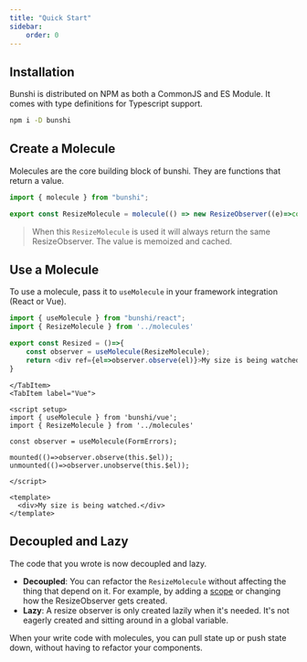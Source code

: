 ```yaml
---
title: "Quick Start"
sidebar:
    order: 0
---
```



## Installation

Bunshi is distributed on NPM as both a CommonJS and ES Module. It comes with type definitions for Typescript support.

```sh
npm i -D bunshi
```

## Create a Molecule

Molecules are the core building block of bunshi. They are functions that return a value.

```ts
import { molecule } from "bunshi";

export const ResizeMolecule = molecule(() => new ResizeObserver((e)=>console.log("Resize",e)));
```

> When this `ResizeMolecule` is used it will always return the same ResizeObserver. The value is memoized and cached.

## Use a Molecule

To use a molecule, pass it to `useMolecule` in your framework integration (React or Vue).

<Tabs>
	<TabItem label="React">

```ts
import { useMolecule } from "bunshi/react";
import { ResizeMolecule } from '../molecules'

export const Resized = ()=>{
    const observer = useMolecule(ResizeMolecule);
    return <div ref={el=>observer.observe(el)}>My size is being watched.</div>
}
```    
    </TabItem>
	<TabItem label="Vue">
```vue
<script setup>
import { useMolecule } from 'bunshi/vue';
import { ResizeMolecule } from '../molecules'

const observer = useMolecule(FormErrors);

mounted(()=>observer.observe(this.$el));
unmounted(()=>observer.unobserve(this.$el));

</script>

<template>
  <div>My size is being watched.</div>
</template>
```

</TabItem>
</Tabs>

## Decoupled and Lazy

The code that you wrote is now decoupled and lazy. 

- **Decoupled**: You can refactor the `ResizeMolecule` without affecting the thing that depend on it. For example, by adding a [scope](/concepts/scopes/) 
or changing how the ResizeObserver gets created.
- **Lazy**: A resize observer is only created lazily when it's needed. It's not eagerly created and sitting around in a global variable.

When your write code with molecules, you can pull state up or push state down, without having to refactor your components.